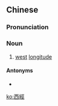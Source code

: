 {{also|西经}}
==Chinese==
{{zh-forms|s=西经}}

===Pronunciation===
{{zh-pron
|m=xījīng
|c=sai1 ging1
|cat=n
}}

===Noun===
{{zh-noun}}

# {{lb|zh|geography}} [[west]] [[longitude]]

====Antonyms====
* {{zh-l|東經}}

[[ko:西經]]